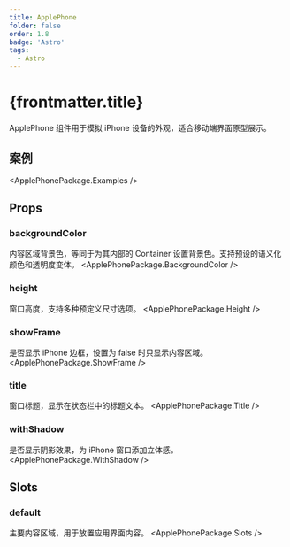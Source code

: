 ```yaml
---
title: ApplePhone
folder: false
order: 1.8
badge: 'Astro'
tags:
  - Astro
---
```



# {frontmatter.title}

ApplePhone 组件用于模拟 iPhone 设备的外观，适合移动端界面原型展示。

## 案例

<ApplePhonePackage.Examples />

## Props

### backgroundColor
内容区域背景色，等同于为其内部的 Container 设置背景色。支持预设的语义化颜色和透明度变体。
<ApplePhonePackage.BackgroundColor />

### height
窗口高度，支持多种预定义尺寸选项。
<ApplePhonePackage.Height />

### showFrame
是否显示 iPhone 边框，设置为 false 时只显示内容区域。
<ApplePhonePackage.ShowFrame />

### title
窗口标题，显示在状态栏中的标题文本。
<ApplePhonePackage.Title />

### withShadow
是否显示阴影效果，为 iPhone 窗口添加立体感。
<ApplePhonePackage.WithShadow />

## Slots

### default
主要内容区域，用于放置应用界面内容。
<ApplePhonePackage.Slots />